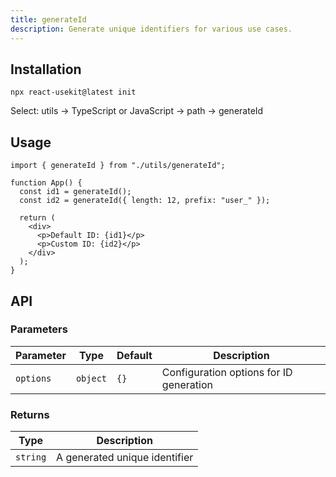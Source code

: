 ```yaml
---
title: generateId
description: Generate unique identifiers for various use cases.
---
```



## Installation
```tsx
npx react-usekit@latest init
```
<Callout type="info">
  Select: utils → TypeScript or JavaScript → path -> generateId
</Callout>

## Usage

```tsx
import { generateId } from "./utils/generateId";

function App() {
  const id1 = generateId();
  const id2 = generateId({ length: 12, prefix: "user_" });

  return (
    <div>
      <p>Default ID: {id1}</p>
      <p>Custom ID: {id2}</p>
    </div>
  );
}
```

## API

### Parameters

| Parameter | Type     | Default | Description                             |
| --------- | -------- | ------- | --------------------------------------- |
| `options` | `object` | `{}`    | Configuration options for ID generation |

### Returns

| Type     | Description                   |
| -------- | ----------------------------- |
| `string` | A generated unique identifier |
